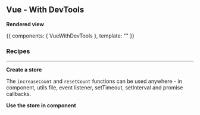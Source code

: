 



<Meta title="Vue/With DevTools" parameters={defaultDocParams()} />

<Installation packages="vue-gstatem" />

## Vue - With DevTools

**Rendered view**

<Canvas className="custom-docs-story">
	<Story name="With DevTools">
		{{
			components: { VueWithDevTools },
			template: "<VueWithDevTools />"
		}}
	</Story>
</Canvas>

### Recipes

---

**Create a store**

The `increaseCount` and `resetCount` functions can be used anywhere - in component, utils file, event listener, setTimeout, setInterval and promise callbacks.

<CodeView
	componentName="VueStoreWithDevTools"
	jsContent={StoreJsContent}
	tsContent={StoreTsContent}
/>

**Use the store in component**

<CodeView
	lang="vue"
	componentName="VueWithDevTools.vue"
	vueContent={ComponentContent}
/>

<Devtools />
